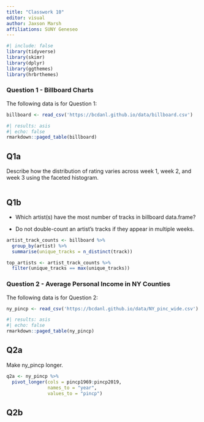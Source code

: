 ```yaml
---
title: "Classwork 10"
editor: visual
author: Jaxson Marsh
affiliations: SUNY Geneseo
---
```


```r
#| include: false
library(tidyverse)
library(skimr)
library(dplyr)
library(ggthemes)
library(hrbrthemes)
```

### Question 1 - Billboard Charts

The following data is for Question 1:

```r
billboard <- read_csv('https://bcdanl.github.io/data/billboard.csv')
```
```r
#| results: asis
#| echo: false
rmarkdown::paged_table(billboard) 
```


## Q1a

Describe how the distribution of rating varies across week 1, week 2, and week 3 using the faceted histogram.

```r

```


## Q1b

- Which artist(s) have the most number of tracks in billboard data.frame?

- Do not double-count an artist’s tracks if they appear in multiple weeks.

```r
artist_track_counts <- billboard %>%
  group_by(artist) %>%
  summarise(unique_tracks = n_distinct(track))

top_artists <- artist_track_counts %>%
  filter(unique_tracks == max(unique_tracks))
```




### Question 2 - Average Personal Income in NY Counties

The following data is for Question 2:

```r
ny_pincp <- read_csv('https://bcdanl.github.io/data/NY_pinc_wide.csv')
```

```r
#| results: asis
#| echo: false
rmarkdown::paged_table(ny_pincp) 
```


## Q2a

Make ny_pincp longer.

```r
q2a <- ny_pincp %>% 
  pivot_longer(cols = pincp1969:pincp2019,
               names_to = "year",
               values_to = "pincp")
```


## Q2b







